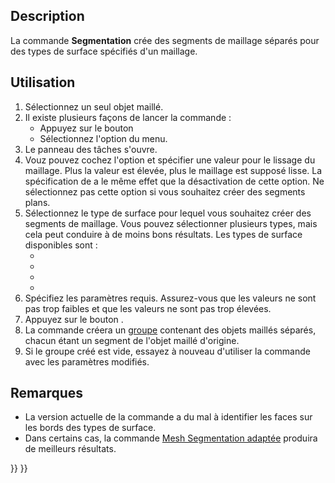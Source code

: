 <languages/>

{{Docnav/fr
|[[Mesh_RemoveCompByHand/fr|Suppression manuelle de composants]]
|[[Mesh_SegmentationBestFit/fr|Segmentation adaptée]]
|[[Mesh_Workbench/fr|Atelier Mesh]]
|IconL=Mesh_RemoveCompByHand.svg
|IconR=Mesh_SegmentationBestFit.svg
|IconC=Workbench_Mesh.svg
}}

<div class="mw-translate-fuzzy">
{{GuiCommand/fr
|Name=Mesh Segmentation
|Name/fr=Mesh Segmentation
|MenuLocation=Maillages → Segmenter le maillage...
|Workbenches=[[Mesh_Workbench/fr|Mesh]]
|SeeAlso=[[Mesh_SegmentationBestFit/fr|Mesh Segmentation adaptée]]
}}
</div>

==Description==

La commande '''Segmentation''' crée des segments de maillage séparés pour des types de surface spécifiés d'un maillage.

<span id="Usage"></span>
==Utilisation==

<div class="mw-translate-fuzzy">
# Sélectionnez un seul objet maillé.
# Il existe plusieurs façons de lancer la commande :
#* Appuyez sur le bouton {{Button|[[Image:Mesh_Segmentation.svg|16px]] [[Mesh_Segmentation/fr|Segmenter le maillage...]]}}
#* Sélectionnez l'option {{MenuCommand|Maillages → [[Image:Mesh_Segmentation.svg|16px]] Segmenter le maillage...}} du menu.
# Le panneau des tâches {{MenuCommand|Segmentation du maillage}} s'ouvre.
# Vouz pouvez cochez l'option {{MenuCommand|Lissage du maillage}} et spécifier une valeur pour le lissage du maillage. Plus la valeur est élevée, plus le maillage est supposé lisse. La spécification de {{Value|0}} a le même effet que la désactivation de cette option. Ne sélectionnez pas cette option si vous souhaitez créer des segments plans.
# Sélectionnez le type de surface pour lequel vous souhaitez créer des segments de maillage. Vous pouvez sélectionner plusieurs types, mais cela peut conduire à de moins bons résultats. Les types de surface disponibles sont :
#* {{MenuCommand|Plan}}
#* {{MenuCommand|Cylindre}}
#* {{MenuCommand|Sphère}}
#* {{MenuCommand|Forme libre}}
# Spécifiez les paramètres requis. Assurez-vous que les valeurs {{MenuCommand|Tolérance}} ne sont pas trop faibles et que les valeurs {{MenuCommand|Nombre minimum de faces}} ne sont pas trop élevées.
# Appuyez sur le bouton {{Button|OK}}.
# La commande créera un [[Std_Group/fr|groupe]] contenant des objets maillés séparés, chacun étant un segment de l'objet maillé d'origine.
# Si le groupe créé est vide, essayez à nouveau d'utiliser la commande avec les paramètres modifiés.
</div>

<span id="Notes"></span>
==Remarques==

* La version actuelle de la commande a du mal à identifier les faces sur les bords des types de surface.
* Dans certains cas, la commande [[Mesh_SegmentationBestFit/fr|Mesh Segmentation adaptée]] produira de meilleurs résultats.


{{Docnav/fr
|[[Mesh_RemoveCompByHand/fr|Suppression manuelle de composants]]
|[[Mesh_SegmentationBestFit/fr|Segmentation adaptée]]
|[[Mesh_Workbench/fr|Atelier Mesh]]
|IconL=Mesh_RemoveCompByHand.svg
|IconR=Mesh_SegmentationBestFit.svg
|IconC=Workbench_Mesh.svg
}}

{{Mesh Tools navi{{#translation:}}}}
{{Userdocnavi{{#translation:}}}}
{{clear}}